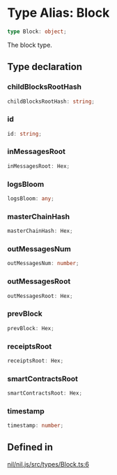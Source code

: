 # Type Alias: Block

```ts
type Block: object;
```

The block type.

## Type declaration

### childBlocksRootHash

```ts
childBlocksRootHash: string;
```

### id

```ts
id: string;
```

### inMessagesRoot

```ts
inMessagesRoot: Hex;
```

### logsBloom

```ts
logsBloom: any;
```

### masterChainHash

```ts
masterChainHash: Hex;
```

### outMessagesNum

```ts
outMessagesNum: number;
```

### outMessagesRoot

```ts
outMessagesRoot: Hex;
```

### prevBlock

```ts
prevBlock: Hex;
```

### receiptsRoot

```ts
receiptsRoot: Hex;
```

### smartContractsRoot

```ts
smartContractsRoot: Hex;
```

### timestamp

```ts
timestamp: number;
```

## Defined in

[nil/nil.js/src/types/Block.ts:6](https://github.com/NilFoundation/nil.js/blob/08a7f90027b4c09b608245b19f15f6fb7ae1ff03/src/types/Block.ts#L6)
